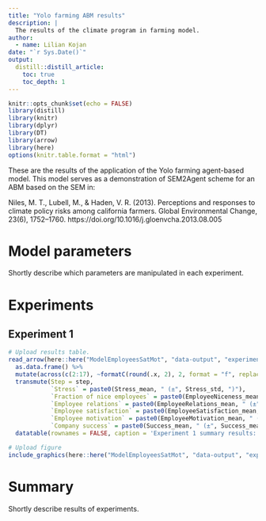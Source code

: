 ```yaml
---
title: "Yolo farming ABM results"
description: |
  The results of the climate program in farming model.
author:
  - name: Lilian Kojan
date: "`r Sys.Date()`"
output: 
  distill::distill_article:
    toc: true
    toc_depth: 1
---
```


```r
knitr::opts_chunk$set(echo = FALSE)
library(distill)
library(knitr)
library(dplyr)
library(DT)
library(arrow)
library(here)
options(knitr.table.format = "html")
```

These are the results of the application of the Yolo farming agent-based model.
This model serves as a demonstration of SEM2Agent scheme for an ABM based on the SEM in:

Niles, M. T., Lubell, M., & Haden, V. R. (2013). Perceptions and responses to climate policy risks among california farmers. Global Environmental Change, 23(6), 1752–1760. https://doi.org/10.1016/j.gloenvcha.2013.08.005

# Model parameters
Shortly describe which parameters are manipulated in each experiment.


# Experiments
## Experiment 1
```r
# Upload results table.
read_arrow(here::here("ModelEmployeesSatMot", "data-output", "experiment-1_summary.arrow")) %>%
  as.data.frame() %>%
  mutate(across(c(2:17), ~formatC(round(.x, 2), 2, format = "f", replace.zero = TRUE))) %>%
  transmute(Step = step,
            `Stress` = paste0(Stress_mean, " (±", Stress_std, ")"),
            `Fraction of nice employees` = paste0(EmployeeNiceness_mean, " (±", EmployeeNiceness_std, ")"),
            `Employee relations` = paste0(EmployeeRelations_mean, " (±", EmployeeRelations_std, ")"),
            `Employee satisfaction` = paste0(EmployeeSatisfaction_mean, " (±", EmployeeSatisfaction_std, ")"),
            `Employee motivation` = paste0(EmployeeMotivation_mean, " (±", EmployeeMotivation_std, ")"),
            `Company success` = paste0(Success_mean, " (±", Success_mean, ")"))  %>%
  datatable(rownames = FALSE, caption = 'Experiment 1 summary results: means (± standard deviation)')
```
```r
# Upload figure
include_graphics(here::here("ModelEmployeesSatMot", "data-output", "experiment-1_figure.png"))
```

# Summary
Shortly describe results of experiments.